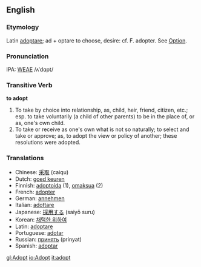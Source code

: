 ==English==
===Etymology===
Latin [[adoptare]]; ad + optare to choose, desire: cf. F. adopter.  See [[Option]].

===Pronunciation===
IPA: [[WEAE]] /ʌˈdɑpt/

===Transitive Verb===
'''to adopt'''

# To take by choice into relationship, as, child, heir, friend, citizen, etc.; esp. to take voluntarily (a child of other parents) to be in the place of, or as, one's own child.
# To take or receive as one's own what is not so naturally; to select and take or approve; as, to adopt the view or policy of another; these resolutions were adopted.

===Translations===

*Chinese: [[采取]] (caiqu)
*Dutch: [[goed keuren]]
*Finnish: [[adoptoida]] (1), [[omaksua]] (2)
*French: [[adopter]]
*German: [[annehmen]]
*Italian: [[adottare]]
*Japanese: [[採用する]] (saiyō suru)
*Korean: [[채택한 위하여]]
*Latin: [[adoptare]]
*Portuguese: [[adotar]]
*Russian: [[принять]] (prinyat)
*Spanish: [[adoptar]]

[[gl:Adopt]]
[[io:Adopt]]
[[it:adopt]]
